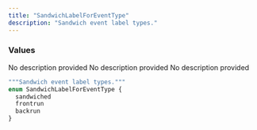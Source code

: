 ```yaml
---
title: "SandwichLabelForEventType"
description: "Sandwich event label types."
---
```


### Values

<ResponseField name="sandwiched" type="enum">
  No description provided
</ResponseField>

<ResponseField name="frontrun" type="enum">
  No description provided
</ResponseField>

<ResponseField name="backrun" type="enum">
  No description provided
</ResponseField>


```graphql SandwichLabelForEventType
"""Sandwich event label types."""
enum SandwichLabelForEventType {
  sandwiched
  frontrun
  backrun
}
```
